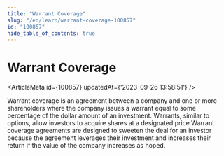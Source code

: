 ```yaml
---
title: "Warrant Coverage"
slug: "/en/learn/warrant-coverage-100857"
id: "100857"
hide_table_of_contents: true
---
```



# Warrant Coverage

<ArticleMeta id={100857} updatedAt={'2023-09-26 13:58:51'} />
<div className='border-solid border-b border-t-0 my-4 border-[var(--ifm-color-gray-300)]' />

Warrant coverage is an agreement between a company and one or more shareholders where the company issues a warrant equal to some percentage of the dollar amount of an investment. Warrants, similar to options, allow investors to acquire shares at a designated price.Warrant coverage agreements are designed to sweeten the deal for an investor because the agreement leverages their investment and increases their return if the value of the company increases as hoped.
